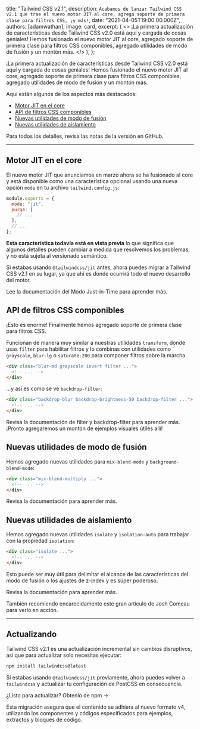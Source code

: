 
  title: "Tailwind CSS v2.1",
  description: `Acabamos de lanzar Tailwind CSS v2.1 que trae el nuevo motor JIT al core, agrega soporte de primera clase para filtros CSS, ¡y más!`,
  date: "2021-04-05T19:00:00.000Z",
  authors: [adamwathan],
  image: card,
  excerpt: (
    <>
      ¡La primera actualización de características desde Tailwind CSS v2.0 está aquí y cargada de cosas geniales! Hemos fusionado el
      nuevo motor JIT al core, agregado soporte de primera clase para filtros CSS componibles, agregado utilidades de modo de fusión y un
      montón más.
    </>
  ),
};

¡La primera actualización de características desde Tailwind CSS v2.0 está aquí y cargada de cosas geniales! Hemos fusionado el nuevo motor JIT al core, agregado soporte de primera clase para filtros CSS componibles, agregado utilidades de modo de fusión y un montón más.

Aquí están algunos de los aspectos más destacados:

- [Motor JIT en el core](#jit-engine-in-core)
- [API de filtros CSS componibles](#new-filter-and-backdrop-filter-utilities)
- [Nuevas utilidades de modo de fusión](#new-blending-mode-utilities)
- [Nuevas utilidades de aislamiento](#new-isolation-utilities)

Para todos los detalles, <Link href="https://github.com/tailwindlabs/tailwindcss/releases/tag/v2.1.0">revisa las notas de la versión</Link> en GitHub.

---

<a name="jit-engine-in-core"></a>

## Motor JIT en el core

El <Link href="https://blog.tailwindcss.com/just-in-time-the-next-generation-of-tailwind-css">nuevo motor JIT que anunciamos en marzo</Link> ahora se ha fusionado al core y está disponible como una característica opcional usando una nueva opción `mode` en tu archivo `tailwind.config.js`:

```js
module.exports = {
  mode: "jit",
  purge: [
    // ...
  ],
  // ...
};
```

**Esta característica todavía está en vista previa** lo que significa que algunos detalles pueden cambiar a medida que resolvemos los problemas, y no está sujeta al versionado semántico.

Si estabas usando `@tailwindcss/jit` antes, ahora puedes migrar a Tailwind CSS v2.1 en su lugar, ya que ahí es donde ocurrirá todo el nuevo desarrollo del motor.

Lee la <Link href="https://v2.tailwindcss.com/docs/just-in-time-mode">documentación del Modo Just-in-Time</Link> para aprender más.

<a name="new-filter-and-backdrop-filter-utilities"></a>

## API de filtros CSS componibles

¡Esto es enorme! Finalmente hemos agregado soporte de primera clase para filtros CSS.

Funcionan de manera muy similar a nuestras utilidades `transform`, donde usas `filter` para habilitar filtros y lo combinas con utilidades como `grayscale`, `blur-lg` o `saturate-200` para componer filtros sobre la marcha.

```html
<div class="blur-md grayscale invert filter ...">
  <!-- ... -->
</div>
```

...y así es como se ve `backdrop-filter`:

```html
<div class="backdrop-blur backdrop-brightness-50 backdrop-filter ...">
  <!-- ... -->
</div>
```

Revisa la documentación de <Link href="https://v2.tailwindcss.com/docs/filter">filter</Link> y <Link href="https://v2.tailwindcss.com/docs/backdrop-filter">backdrop-filter</Link> para aprender más. ¡Pronto agregaremos un montón de ejemplos visuales útiles allí!

<a name="new-blending-mode-utilities"></a>

## Nuevas utilidades de modo de fusión

Hemos agregado nuevas utilidades para `mix-blend-mode` y `background-blend-mode`:

```html
<div class="mix-blend-multiply ...">
  <!-- ... -->
</div>
```

Revisa <Link href="https://v2.tailwindcss.com/docs/mix-blend-mode">la documentación</Link> para aprender más.

<a name="new-isolation-utilities"></a>

## Nuevas utilidades de aislamiento

Hemos agregado nuevas utilidades `isolate` y `isolation-auto` para trabajar con la propiedad `isolation`:

```html
<div class="isolate ...">
  <!-- ... -->
</div>
```

Esto puede ser muy útil para delimitar el alcance de las características del modo de fusión o los ajustes de z-index y es súper poderoso.

Revisa <Link href="https://v2.tailwindcss.com/docs/isolation">la documentación</Link> para aprender más.

También recomiendo encarecidamente <Link href="https://www.joshwcomeau.com/css/stacking-contexts/#airtight-abstractions-with-isolation">este gran artículo de Josh Comeau</Link> para verlo en acción.

---

## Actualizando

Tailwind CSS v2.1 es una actualización incremental sin cambios disruptivos, así que para actualizar solo necesitas ejecutar:

```bash
npm install tailwindcss@latest
```

Si estabas usando `@tailwindcss/jit` previamente, ahora puedes volver a `tailwindcss` y actualizar tu configuración de PostCSS en consecuencia.

¿Listo para actualizar? <Link href="https://npmjs.com/tailwindcss">Obtenlo de npm →</Link>

Esta migración asegura que el contenido se adhiera al nuevo formato v4, utilizando los componentes y códigos especificados para ejemplos, extractos y bloques de código.
